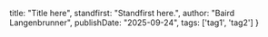   title: "Title here",
  standfirst: "Standfirst here.",
  author: "Baird Langenbrunner",
  publishDate: "2025-09-24",
  tags: ['tag1', 'tag2']
}


<PostHeading metadata={postDetails} />